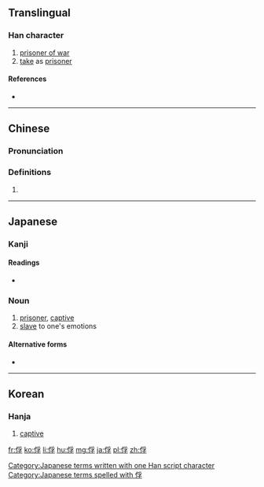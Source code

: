==Translingual==

===Han character===
{{Han char|rn=9|rad=人|as=07|sn=9|four=2224<sub>7</sub>|canj=人月弓木 (OBND)|ids=⿰[[亻]][[孚]]}}

# [[prisoner of war]]
# [[take]] as [[prisoner]]

====References====
* {{Han ref|kx=0105.120|dkj=00697|dj=0222.010|hdz=10164.020|uh=4FD8|ud=20440|bh=AB52|bd=43858}}

----

==Chinese==
{{zh-forms}}

===Pronunciation===
{{zh-pron
|m=fú
|c=fu1
|mc=y
|oc=y
|ma=
|cat=n,v
}}

===Definitions===
# {{rfdef|lang=zh}}

----

==Japanese==

===Kanji===
{{ja-kanji|grade=|rs=人07}}

====Readings====
* {{ja-readings|on=[[ふ]] (fu)|kun=[[とりこ]] (toriko)}}

===Noun===
{{ja-noun|k|hira=とりこ|rom=toriko}} 

# [[prisoner]], [[captive]]
# [[slave]] to one's emotions

====Alternative forms====
* {{l|ja|虜}}

[[Category:Japanese terms written with one Han script character]]
[[Category:Japanese terms spelled with 俘]]

----

==Korean==

===Hanja===
{{ko-hanja|hangeul=부|rv=bu|mr=pu}}

# [[captive]]

[[fr:俘]]
[[ko:俘]]
[[li:俘]]
[[hu:俘]]
[[mg:俘]]
[[ja:俘]]
[[pl:俘]]
[[zh:俘]]